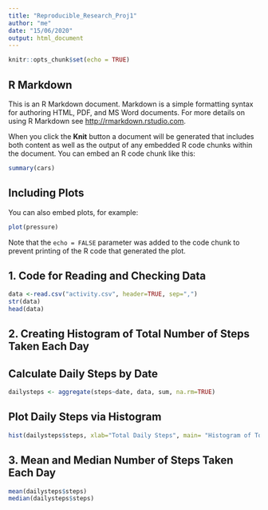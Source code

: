```yaml
---
title: "Reproducible_Research_Proj1"
author: "me"
date: "15/06/2020"
output: html_document
---
```


```r
knitr::opts_chunk$set(echo = TRUE)
```

## R Markdown

This is an R Markdown document. Markdown is a simple formatting syntax for authoring HTML, PDF, and MS Word documents. For more details on using R Markdown see <http://rmarkdown.rstudio.com>.

When you click the **Knit** button a document will be generated that includes both content as well as the output of any embedded R code chunks within the document. You can embed an R code chunk like this:

```r
summary(cars)
```

## Including Plots

You can also embed plots, for example:

```r
plot(pressure)
```

Note that the `echo = FALSE` parameter was added to the code chunk to prevent printing of the R code that generated the plot.

## 1. Code for Reading and Checking Data
``` r
data <-read.csv("activity.csv", header=TRUE, sep=",")
str(data)
head(data)
```

## 2. Creating Histogram of Total Number of Steps Taken Each Day
## Calculate Daily Steps by Date
```r
dailysteps <- aggregate(steps~date, data, sum, na.rm=TRUE)
```

## Plot Daily Steps via Histogram
```r
hist(dailysteps$steps, xlab="Total Daily Steps", main= "Histogram of Total Daily Step Count",col=4)
```

## 3. Mean and Median Number of Steps Taken Each Day
```r
mean(dailysteps$steps)
median(dailysteps$steps)
```
